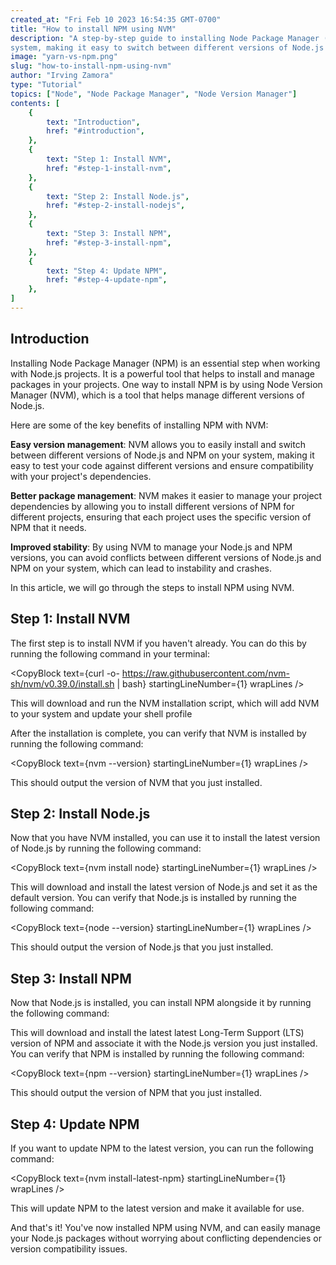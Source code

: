 ```yaml
---
created_at: "Fri Feb 10 2023 16:54:35 GMT-0700"
title: "How to install NPM using NVM"
description: "A step-by-step guide to installing Node Package Manager (NPM) using Node Version Manager (NVM). NVM is a tool that allows users to manage multiple versions of Node.js on their
system, making it easy to switch between different versions of Node.js as well as NPM."
image: "yarn-vs-npm.png"
slug: "how-to-install-npm-using-nvm"
author: "Irving Zamora"
type: "Tutorial"
topics: ["Node", "Node Package Manager", "Node Version Manager"]
contents: [
    {
        text: "Introduction",
        href: "#introduction",
    },
    {
        text: "Step 1: Install NVM",
        href: "#step-1-install-nvm",
    },
    {
        text: "Step 2: Install Node.js",
        href: "#step-2-install-nodejs",
    },
    {
        text: "Step 3: Install NPM",
        href: "#step-3-install-npm",
    },
    {
        text: "Step 4: Update NPM",
        href: "#step-4-update-npm",
    },
]
---
```


<PostContentsSection />

## Introduction

Installing Node Package Manager (NPM) is an essential step when working with Node.js projects. It is a powerful tool that helps to install and manage packages in your projects. One way to install NPM is by using Node Version Manager (NVM), which is a tool that helps manage different versions of Node.js.
    
Here are some of the key benefits of installing NPM with NVM:

**Easy version management**: NVM allows you to easily install and switch between different versions of Node.js and NPM on your system, making it easy to test your code against different versions and ensure compatibility with your project's dependencies.

**Better package management**: NVM makes it easier to manage your project dependencies by allowing you to install different versions of NPM for different projects, ensuring that each project uses the specific version of NPM that it needs.

**Improved stability**: By using NVM to manage your Node.js and NPM versions, you can avoid conflicts between different versions of Node.js and NPM on your system, which can lead to instability and crashes.

In this article, we will go through the steps to install NPM using NVM.

## Step 1: Install NVM

The first step is to install NVM if you haven't already. You can do this by running the following command in your terminal:

<CopyBlock text={curl -o- https://raw.githubusercontent.com/nvm-sh/nvm/v0.39.0/install.sh | bash} startingLineNumber={1} wrapLines />

This will download and run the NVM installation script, which will add NVM to your system and update your shell profile
    
After the installation is complete, you can verify that NVM is installed by running the following command:

<CopyBlock text={nvm --version} startingLineNumber={1} wrapLines />

This should output the version of NVM that you just installed.

## Step 2: Install Node.js

Now that you have NVM installed, you can use it to install the latest version of Node.js by running the following command:

<CopyBlock text={nvm install node} startingLineNumber={1} wrapLines />

This will download and install the latest version of Node.js and set it as the default version. You can verify that Node.js is installed by running the following command:

<CopyBlock text={node --version} startingLineNumber={1} wrapLines />

This should output the version of Node.js that you just installed.

## Step 3: Install NPM

Now that Node.js is installed, you can install NPM alongside it by running the following command:
    
This will download and install the latest latest Long-Term Support (LTS) version of NPM and associate it with the Node.js version you just installed. You can verify that NPM is installed by running the following command:

<CopyBlock text={npm --version} startingLineNumber={1} wrapLines />

This should output the version of NPM that you just installed.

## Step 4: Update NPM

If you want to update NPM to the latest version, you can run the following command:

<CopyBlock text={nvm install-latest-npm} startingLineNumber={1} wrapLines />

This will update NPM to the latest version and make it available for use.

And that's it! You've now installed NPM using NVM, and can easily manage your Node.js packages without worrying about conflicting dependencies or version compatibility issues.

